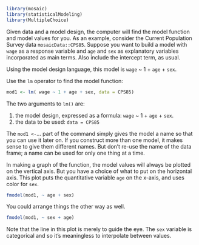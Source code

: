<!--  Author: Daniel Kaplan -->
<!--  Subject:  -->

```r
library(mosaic)
library(statisticalModeling)
library(MultipleChoice)
```

Given data and a model design, the computer will find the model function and model values for you.  As an example, consider the Current Population Survey  data `mosaicData::CPS85`.  Suppose you want to build a model with `wage` as a response variable and `age` and `sex` as explanatory variables incorporated as main terms.  Also include the intercept term, as usual.

Using the model design language, this model is `wage` ~ 1 + `age` + `sex`.

Use the `lm` operator to find the model function:
```r
mod1 <- lm( wage ~ 1 + age + sex, data = CPS85)
```


The two arguments to `lm()` are:

#. the model design, expressed as a formula: `wage` ~ 1 + `age` + `sex`.
#. the data to be used: `data = CPS85`  

The `mod1 <- `... part of the command simply gives the model a
name so that you can use it later on.  If you construct more than one
model, it makes sense to give them different names.  But don't re-use
the name of the data frame; a name can be used for only one thing at a
time.

In making a graph of the function, the model values will always be plotted on the vertical axis.  But you have a choice of what to put on the horizontal axis.  This plot puts the quantitative variable `age` on the x-axis, and uses color for `sex`.

```r
fmodel(mod1, ~ age + sex)
```

You could arrange things the other way as well.
```r
fmodel(mod1, ~ sex + age)
```

Note that the line in this plot is merely to guide the eye. The `sex` variable is categorical and so it's meaningless to interpolate between values.

